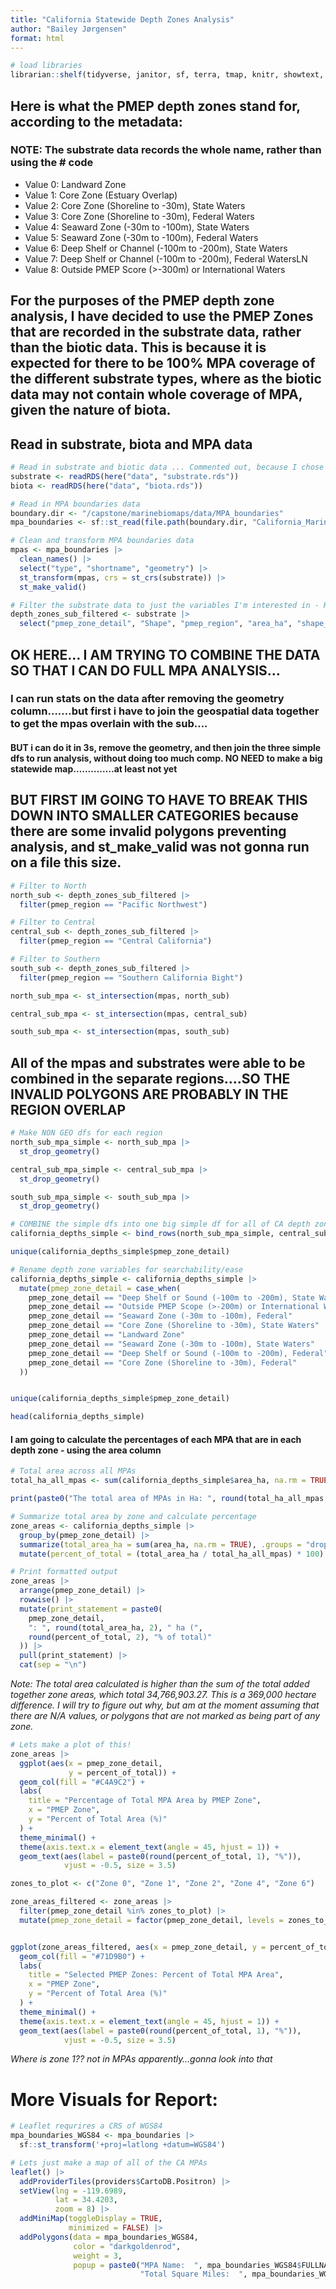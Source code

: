 ```yaml
---
title: "California Statewide Depth Zones Analysis"
author: "Bailey Jørgensen"
format: html
---
```


```r
# load libraries
librarian::shelf(tidyverse, janitor, sf, terra, tmap, knitr, showtext, gt, ggtext, leaflet, here)
```

## Here is what the PMEP depth zones stand for, according to the metadata:

### NOTE: The substrate data records the whole name, rather than using the # code

-   Value 0: Landward Zone
-   Value 1: Core Zone (Estuary Overlap)
-   Value 2: Core Zone (Shoreline to -30m), State Waters
-   Value 3: Core Zone (Shoreline to -30m), Federal Waters
-   Value 4: Seaward Zone (-30m to -100m), State Waters
-   Value 5: Seaward Zone (-30m to -100m), Federal Waters
-   Value 6: Deep Shelf or Channel (-100m to -200m), State Waters
-   Value 7: Deep Shelf or Channel (-100m to -200m), Federal WatersLN
-   Value 8: Outside PMEP Score (>-300m) or International Waters

## For the purposes of the PMEP depth zone analysis, I have decided to use the PMEP Zones that are recorded in the substrate data, rather than the biotic data. This is because it is expected for there to be 100% MPA coverage of the different substrate types, where as the biotic data may not contain whole coverage of MPA, given the nature of biota.

## Read in substrate, biota and MPA data

```r
# Read in substrate and biotic data ... Commented out, because I chose to load the RDS files into my environment prior to this
substrate <- readRDS(here("data", "substrate.rds"))
biota <- readRDS(here("data", "biota.rds")) 

# Read in MPA boundaries data
boundary.dir <- "/capstone/marinebiomaps/data/MPA_boundaries"
mpa_boundaries <- sf::st_read(file.path(boundary.dir, "California_Marine_Protected_Areas_[ds582].shp"))

# Clean and transform MPA boundaries data
mpas <- mpa_boundaries |> 
  clean_names() |> 
  select("type", "shortname", "geometry") |> 
  st_transform(mpas, crs = st_crs(substrate)) |> 
  st_make_valid()

# Filter the substrate data to just the variables I'm interested in - KEEP GEO
depth_zones_sub_filtered <- substrate |>
  select("pmep_zone_detail", "Shape", "pmep_region", "area_ha", "shape_area")
```

## OK HERE... I AM TRYING TO COMBINE THE DATA SO THAT I CAN DO FULL MPA ANALYSIS...

### I can run stats on the data after removing the geometry column.......but first i have to join the geospatial data together to get the mpas overlain with the sub....

#### BUT i can do it in 3s, remove the geometry, and then join the three simple dfs to run analysis, without doing too much comp. NO NEED to make a big statewide map..............at least not yet

## BUT FIRST IM GOING TO HAVE TO BREAK THIS DOWN INTO SMALLER CATEGORIES because there are some invalid polygons preventing analysis, and st_make_valid was not gonna run on a file this size.

```r
# Filter to North
north_sub <- depth_zones_sub_filtered |>
  filter(pmep_region == "Pacific Northwest")

# Filter to Central
central_sub <- depth_zones_sub_filtered |>
  filter(pmep_region == "Central California")

# Filter to Southern
south_sub <- depth_zones_sub_filtered |>
  filter(pmep_region == "Southern California Bight")
```

```r
north_sub_mpa <- st_intersection(mpas, north_sub)
```

```r
central_sub_mpa <- st_intersection(mpas, central_sub)
```

```r
south_sub_mpa <- st_intersection(mpas, south_sub)
```

## All of the mpas and substrates were able to be combined in the separate regions....SO THE INVALID POLYGONS ARE PROBABLY IN THE REGION OVERLAP

```r
# Make NON GEO dfs for each region
north_sub_mpa_simple <- north_sub_mpa |> 
  st_drop_geometry()

central_sub_mpa_simple <- central_sub_mpa |> 
  st_drop_geometry()

south_sub_mpa_simple <- south_sub_mpa |> 
  st_drop_geometry()
```

```r
# COMBINE the simple dfs into one big simple df for all of CA depth zones!!!!!!!
california_depths_simple <- bind_rows(north_sub_mpa_simple, central_sub_mpa_simple, south_sub_mpa_simple)
```

```r
unique(california_depths_simple$pmep_zone_detail)
```
```r
# Rename depth zone variables for searchability/ease
california_depths_simple <- california_depths_simple |> 
  mutate(pmep_zone_detail = case_when(
    pmep_zone_detail == "Deep Shelf or Sound (-100m to -200m), State Waters"  ~ "Zone 6",
    pmep_zone_detail == "Outside PMEP Scope (>-200m) or International Waters" ~ "Zone 8",
    pmep_zone_detail == "Seaward Zone (-30m to -100m), Federal"               ~ "Zone 5",
    pmep_zone_detail == "Core Zone (Shoreline to -30m), State Waters"         ~ "Zone 2",
    pmep_zone_detail == "Landward Zone"                                       ~ "Zone 0",
    pmep_zone_detail == "Seaward Zone (-30m to -100m), State Waters"          ~ "Zone 4",
    pmep_zone_detail == "Deep Shelf or Sound (-100m to -200m), Federal"       ~ "Zone 7",
    pmep_zone_detail == "Core Zone (Shoreline to -30m), Federal"              ~ "Zone 3"
  ))


unique(california_depths_simple$pmep_zone_detail)
```
```r
head(california_depths_simple)
```

#### I am going to calculate the percentages of each MPA that are in each depth zone - using the area column

```r
# Total area across all MPAs
total_ha_all_mpas <- sum(california_depths_simple$area_ha, na.rm = TRUE)

print(paste0("The total area of MPAs in Ha: ", round(total_ha_all_mpas, 2)))

# Summarize total area by zone and calculate percentage
zone_areas <- california_depths_simple |> 
  group_by(pmep_zone_detail) |> 
  summarize(total_area_ha = sum(area_ha, na.rm = TRUE), .groups = "drop") |> 
  mutate(percent_of_total = (total_area_ha / total_ha_all_mpas) * 100)

# Print formatted output
zone_areas |> 
  arrange(pmep_zone_detail) |> 
  rowwise() |> 
  mutate(print_statement = paste0(
    pmep_zone_detail, 
    ": ", round(total_area_ha, 2), " ha (", 
    round(percent_of_total, 2), "% of total)"
  )) |> 
  pull(print_statement) |> 
  cat(sep = "\n")

```
*Note: The total area calculated is higher than the sum of the total added together zone areas, which total 34,766,903.27. This is a 369,000 hectare difference. I will try to figure out why, but am at the moment assuming that there are N/A values, or polygons that are not marked as being part of any zone.*

```r
# Lets make a plot of this!
zone_areas |> 
  ggplot(aes(x = pmep_zone_detail, 
             y = percent_of_total)) +
  geom_col(fill = "#C4A9C2") +
  labs(
    title = "Percentage of Total MPA Area by PMEP Zone",
    x = "PMEP Zone",
    y = "Percent of Total Area (%)"
  ) +
  theme_minimal() +
  theme(axis.text.x = element_text(angle = 45, hjust = 1)) +
  geom_text(aes(label = paste0(round(percent_of_total, 1), "%")), 
            vjust = -0.5, size = 3.5)

```

```r
zones_to_plot <- c("Zone 0", "Zone 1", "Zone 2", "Zone 4", "Zone 6")

zone_areas_filtered <- zone_areas |> 
  filter(pmep_zone_detail %in% zones_to_plot) |> 
  mutate(pmep_zone_detail = factor(pmep_zone_detail, levels = zones_to_plot))


ggplot(zone_areas_filtered, aes(x = pmep_zone_detail, y = percent_of_total)) +
  geom_col(fill = "#71D9B0") +
  labs(
    title = "Selected PMEP Zones: Percent of Total MPA Area",
    x = "PMEP Zone",
    y = "Percent of Total Area (%)"
  ) +
  theme_minimal() +
  theme(axis.text.x = element_text(angle = 45, hjust = 1)) +
  geom_text(aes(label = paste0(round(percent_of_total, 1), "%")), 
            vjust = -0.5, size = 3.5)

```
*Where is zone 1?? not in MPAs apparently...gonna look into that*













# More Visuals for Report: 

```r
# Leaflet requrires a CRS of WGS84
mpa_boundaries_WGS84 <- mpa_boundaries |> 
  sf::st_transform('+proj=latlong +datum=WGS84')

# Lets just make a map of all of the CA MPAs
leaflet() |>
  addProviderTiles(providers$CartoDB.Positron) |>
  setView(lng = -119.6989,
          lat = 34.4203,
          zoom = 8) |>
  addMiniMap(toggleDisplay = TRUE,
             minimized = FALSE) |>
  addPolygons(data = mpa_boundaries_WGS84,
              color = "darkgoldenrod",
              weight = 3,
              popup = paste0("MPA Name:  ", mpa_boundaries_WGS84$FULLNAME, "<br>",
                             "Total Square Miles:  ", mpa_boundaries_WGS84$Area_sq_mi))
```



